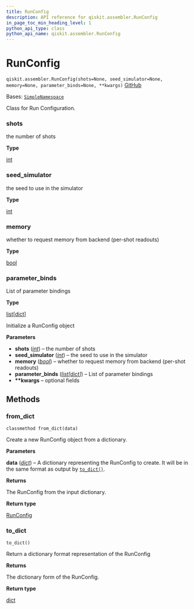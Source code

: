 ```yaml
---
title: RunConfig
description: API reference for qiskit.assembler.RunConfig
in_page_toc_min_heading_level: 1
python_api_type: class
python_api_name: qiskit.assembler.RunConfig
---
```


# RunConfig

<span id="qiskit.assembler.RunConfig" />

`qiskit.assembler.RunConfig(shots=None, seed_simulator=None, memory=None, parameter_binds=None, **kwargs)` [GitHub](https://github.com/qiskit/qiskit/tree/stable/0.25/qiskit/assembler/run_config.py "view source code")

Bases: [`SimpleNamespace`](https://docs.python.org/3/library/types.html#types.SimpleNamespace "(in Python v3.12)")

Class for Run Configuration.

<span id="qiskit.assembler.RunConfig.shots" />

### shots

the number of shots

**Type**

[int](https://docs.python.org/3/library/functions.html#int "(in Python v3.12)")

<span id="qiskit.assembler.RunConfig.seed_simulator" />

### seed\_simulator

the seed to use in the simulator

**Type**

[int](https://docs.python.org/3/library/functions.html#int "(in Python v3.12)")

<span id="qiskit.assembler.RunConfig.memory" />

### memory

whether to request memory from backend (per-shot readouts)

**Type**

[bool](https://docs.python.org/3/library/functions.html#bool "(in Python v3.12)")

<span id="qiskit.assembler.RunConfig.parameter_binds" />

### parameter\_binds

List of parameter bindings

**Type**

[list](https://docs.python.org/3/library/stdtypes.html#list "(in Python v3.12)")\[[dict](https://docs.python.org/3/library/stdtypes.html#dict "(in Python v3.12)")]

Initialize a RunConfig object

**Parameters**

*   **shots** ([*int*](https://docs.python.org/3/library/functions.html#int "(in Python v3.12)")) – the number of shots
*   **seed\_simulator** ([*int*](https://docs.python.org/3/library/functions.html#int "(in Python v3.12)")) – the seed to use in the simulator
*   **memory** ([*bool*](https://docs.python.org/3/library/functions.html#bool "(in Python v3.12)")) – whether to request memory from backend (per-shot readouts)
*   **parameter\_binds** ([*list*](https://docs.python.org/3/library/stdtypes.html#list "(in Python v3.12)")*\[*[*dict*](https://docs.python.org/3/library/stdtypes.html#dict "(in Python v3.12)")*]*) – List of parameter bindings
*   **\*\*kwargs** – optional fields

## Methods

### from\_dict

<span id="qiskit.assembler.RunConfig.from_dict" />

`classmethod from_dict(data)`

Create a new RunConfig object from a dictionary.

**Parameters**

**data** ([*dict*](https://docs.python.org/3/library/stdtypes.html#dict "(in Python v3.12)")) – A dictionary representing the RunConfig to create. It will be in the same format as output by [`to_dict()`](#qiskit.assembler.RunConfig.to_dict "qiskit.assembler.RunConfig.to_dict").

**Returns**

The RunConfig from the input dictionary.

**Return type**

[RunConfig](#qiskit.assembler.RunConfig "qiskit.assembler.RunConfig")

### to\_dict

<span id="qiskit.assembler.RunConfig.to_dict" />

`to_dict()`

Return a dictionary format representation of the RunConfig

**Returns**

The dictionary form of the RunConfig.

**Return type**

[dict](https://docs.python.org/3/library/stdtypes.html#dict "(in Python v3.12)")

